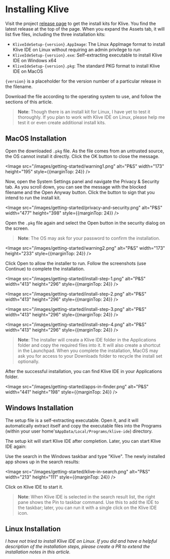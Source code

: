 
# Installing Klive

Visit the project [release page](https://github.com/Dotneteer/kliveide/releases) to get the install kits for Klive. You find the latest release at the top of the page. When you expand the Assets tab, it will list five files, including the three installation kits:

- `KliveIdeSetup-{version}.AppImage`: The Linux AppImage format to install Klive IDE on Linux without requiring an admin privilege to run
 - `KliveIdeSetup-{version}.exe`: Self-extracting executable to install Klive IDE on Windows x64
- `KliveIdeSetup-{version}.pkg`: The standard PKG format to install Klive IDE on MacOS

`{version}` is a placeholder for the version number of a particular release in the filename.

Download the file according to the operating system to use, and follow the sections of this article.

> **Note**: Though there is an install kit for Linux, I have yet to test it thoroughly. If you plan to work with Klive IDE on Linux, please help me test it or even create additional install kits. 

## MacOS Installation

Open the downloaded `.pkg` file. As the file comes from an untrusted source, the OS cannot install it directly. Click the OK button to close the message.

<Image src="/images/getting-started/warning1.png" alt="P&S" width="173" height="195" style={{marginTop: 24}} />

Now, open the System Settings panel and navigate the Privacy & Security tab. As you scroll down, you can see the message with the blocked filename and the Open Anyway button. Click the button to sign that you intend to run the install kit.

<Image src="/images/getting-started/privacy-and-security.png" alt="P&S" width="477" height="398" style={{marginTop: 24}} />

Open the `.pkg` file again and select the Open button in the security dialog on the screen.

> **Note**: The OS may ask for your password to confirm the installation.

<Image src="/images/getting-started/warning2.png" alt="P&S" width="173" height="233" style={{marginTop: 24}} />

Click Open to allow the installer to run. Follow the screenshots (use Continue) to complete the installation.

<Image src="/images/getting-started/install-step-1.png" alt="P&S" width="413" height="296" style={{marginTop: 24}} />

<Image src="/images/getting-started/install-step-2.png" alt="P&S" width="413" height="296" style={{marginTop: 24}} />

<Image src="/images/getting-started/install-step-3.png" alt="P&S" width="413" height="296" style={{marginTop: 24}} />

<Image src="/images/getting-started/install-step-4.png" alt="P&S" width="413" height="296" style={{marginTop: 24}} />

> **Note**: The installer will create a Klive IDE folder in the Applications folder and copy the required files into it. It will also create a shortcut in the Launchpad. When you complete the installation, MacOS may ask you for access to your Downloads folder to recycle the install set optionally.

After the successful installation, you can find Klive IDE in your Applications folder.

<Image src="/images/getting-started/apps-in-finder.png" alt="P&S" width="441" height="198" style={{marginTop: 24}} />

## Windows Installation

The setup file is a self-extracting executable. Open it, and it will automatically extract itself and copy the executable files into the Programs (within your user home's`AppData/Local/Programs/klive-ide`) directory.

The setup kit will start Klive IDE after completion. Later, you can start Klive IDE again:

Use the search in the Windows taskbar and type "Klive". The newly installed app shows up in the search results:

<Image src="/images/getting-started/klive-in-search.png" alt="P&S" width="213" height="111" style={{marginTop: 24}} />

Click on Klive IDE to start it.

> **Note**: When Klive IDE is selected in the search result list, the right pane shows the Pin to taskbar command. Use this to add the IDE to the taskbar; later, you can run it with a single click on the Klive IDE icon.

## Linux Installation

*I have not tried to install Klive IDE on Linux. If you did and have a helpful description of the installation steps, please create a PR to extend the installation notes in this article.*